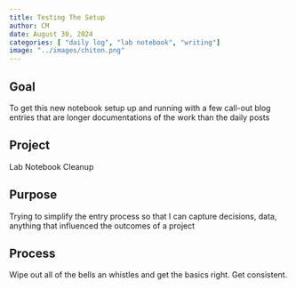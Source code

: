 ```yaml
---
title: Testing The Setup
author: CM
date: August 30, 2024
categories: [ "daily log", "lab notebook", "writing"]
image: "../images/chiton.png"
---
```


## Goal

To get this new notebook setup up and running with a few call-out blog entries that are longer documentations of the work than the daily posts

## Project

Lab Notebook Cleanup

## Purpose

Trying to simplify the entry process so that I can capture decisions, data, anything that influenced the outcomes of a project

## Process

Wipe out all of the bells an whistles and get the basics right. Get consistent.
